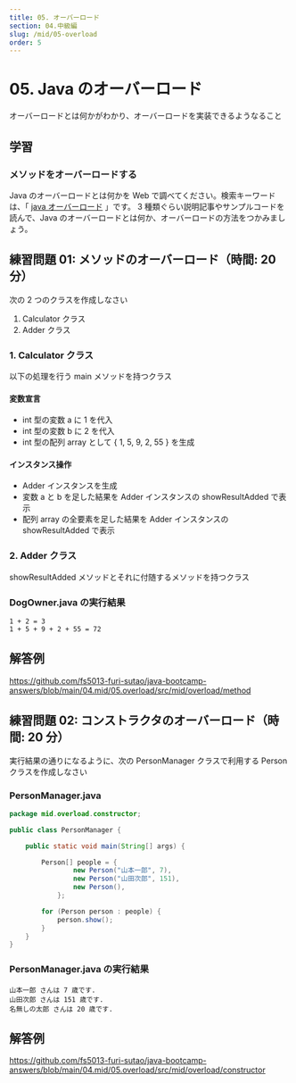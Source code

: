 ```yaml
---
title: 05. オーバーロード
section: 04.中級編
slug: /mid/05-overload
order: 5
---
```


# 05. Java のオーバーロード

<p class="goal">
  オーバーロードとは何かがわかり、オーバーロードを実装できるようなること
</p>

## 学習

### メソッドをオーバーロードする

Java のオーバーロードとは何かを Web で調べてください。検索キーワードは、「 [java オーバーロード](https://www.google.com/search?q=java+オーバーロード) 」です。
3 種類ぐらい説明記事やサンプルコードを読んで、Java のオーバーロードとは何か、オーバーロードの方法をつかみましょう。

## 練習問題 01: メソッドのオーバーロード（時間: 20 分）

次の 2 つのクラスを作成しなさい

1. Calculator クラス
2. Adder クラス

### 1. Calculator クラス

以下の処理を行う main メソッドを持つクラス

#### 変数宣言

- int 型の変数 a に 1 を代入
- int 型の変数 b に 2 を代入
- int 型の配列 array として { 1, 5, 9, 2, 55 } を生成

#### インスタンス操作

- Adder インスタンスを生成
- 変数 a と b を足した結果を Adder インスタンスの showResultAdded で表示
- 配列 array の全要素を足した結果を Adder インスタンスの showResultAdded で表示

### 2. Adder クラス

showResultAdded メソッドとそれに付随するメソッドを持つクラス

### DogOwner.java の実行結果

```console
1 + 2 = 3
1 + 5 + 9 + 2 + 55 = 72
```

## 解答例

https://github.com/fs5013-furi-sutao/java-bootcamp-answers/blob/main/04.mid/05.overload/src/mid/overload/method

## 練習問題 02: コンストラクタのオーバーロード（時間: 20 分）

実行結果の通りになるように、次の PersonManager クラスで利用する Person クラスを作成しなさい

### PersonManager.java

```java
package mid.overload.constructor;

public class PersonManager {

    public static void main(String[] args) {

        Person[] people = {
                new Person("山本一郎", 7),
                new Person("山田次郎", 151),
                new Person(),
            };

        for (Person person : people) {
            person.show();
        }
    }
}
```

### PersonManager.java の実行結果

```console
山本一郎 さんは 7 歳です.
山田次郎 さんは 151 歳です.
名無しの太郎 さんは 20 歳です.
```

## 解答例

https://github.com/fs5013-furi-sutao/java-bootcamp-answers/blob/main/04.mid/05.overload/src/mid/overload/constructor
